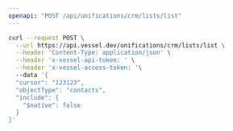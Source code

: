 ```yaml
---
openapi: "POST /api/unifications/crm/lists/list"
---
```


<RequestExample>

```bash Request
curl --request POST \
  --url https://api.vessel.dev/unifications/crm/lists/list \
  --header 'Content-Type: application/json' \
  --header 'x-vessel-api-token: ' \
  --header 'x-vessel-access-token: '\ 
  --data '{
  "cursor": "123123",
  "objectType": "contacts",
  "include": {
    "$native": false
  }
}'
```

</RequestExample>


      